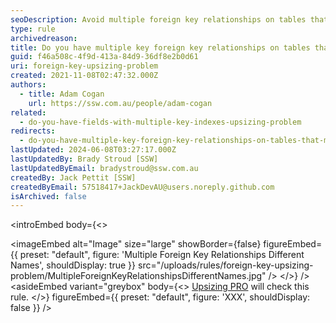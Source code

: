 ```yaml
---
seoDescription: Avoid multiple foreign key relationships on tables that map to fields of a different name, as it can lead to upsizing issues and complications.
type: rule
archivedreason:
title: Do you have multiple key foreign key relationships on tables that map to fields of a different name (Upsizing Problem)?
guid: f46a508c-4f9d-413a-84d9-36df8e2b0d61
uri: foreign-key-upsizing-problem
created: 2021-11-08T02:47:32.000Z
authors:
  - title: Adam Cogan
    url: https://ssw.com.au/people/adam-cogan
related:
  - do-you-have-fields-with-multiple-key-indexes-upsizing-problem
redirects:
  - do-you-have-multiple-key-foreign-key-relationships-on-tables-that-map-to-fields-of-a-different-name-(upsizing-problem)
lastUpdated: 2024-06-08T03:27:17.000Z
lastUpdatedBy: Brady Stroud [SSW]
lastUpdatedByEmail: bradystroud@ssw.com.au
createdBy: Jack Pettit [SSW]
createdByEmail: 57518417+JackDevAU@users.noreply.github.com
isArchived: false
---
```


<introEmbed
  body={<>

<imageEmbed
  alt="Image"
  size="large"
  showBorder={false}
  figureEmbed={{
    preset: "default",
    figure: 'Multiple Foreign Key Relationships Different Names',
    shouldDisplay: true
  }}
  src="/uploads/rules/foreign-key-upsizing-problem/MultipleForeignKeyRelationshipsDifferentNames.jpg"
/>
  </>}
/>
<asideEmbed
  variant="greybox"
  body={<>
    [Upsizing PRO](http://www.ssw.com.au/ssw/UpsizingPRO) will check this rule.
  </>}
  figureEmbed={{
    preset: "default",
    figure: 'XXX',
    shouldDisplay: false
  }}
/>
